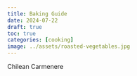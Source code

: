 ```yaml
---
title: Baking Guide
date: 2024-07-22
draft: true
toc: true
categories: [cooking]
image: ../assets/roasted-vegetables.jpg
---
```


Chilean Carmenere
